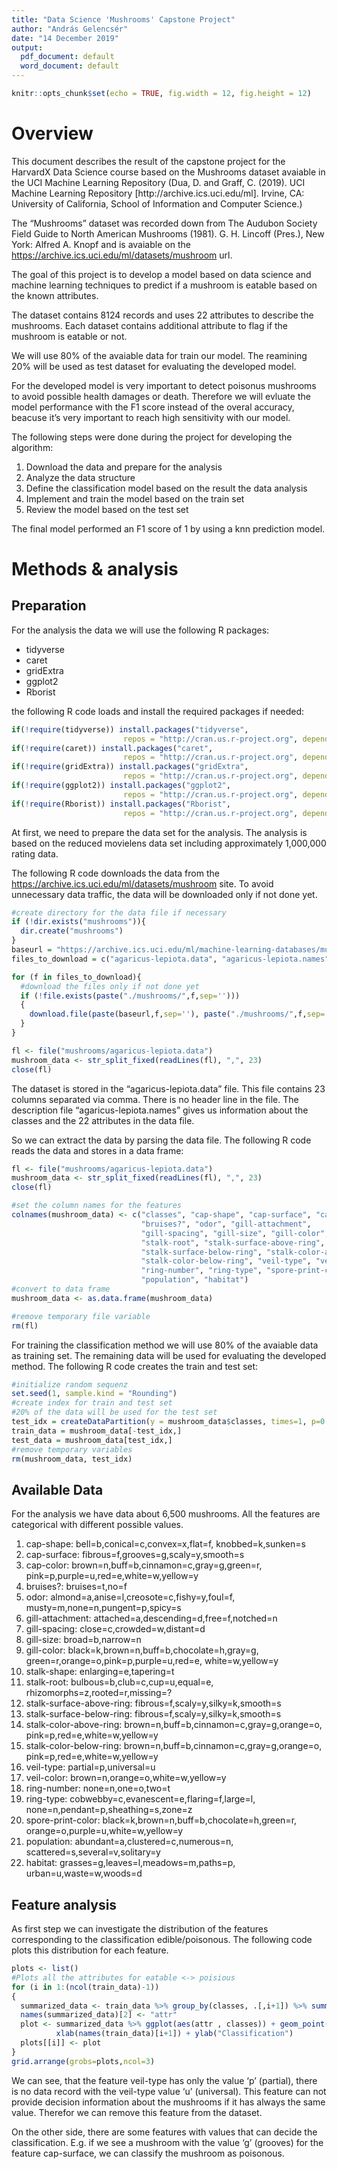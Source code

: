 ```yaml
---
title: "Data Science 'Mushrooms' Capstone Project"
author: "András Gelencsér"
date: "14 December 2019"
output:
  pdf_document: default
  word_document: default
---
```



```r
knitr::opts_chunk$set(echo = TRUE, fig.width = 12, fig.height = 12)
```

# Overview

This document describes the result of the capstone project for the HarvardX Data Science course based on the Mushrooms dataset avaiable in the UCI Machine Learning Repository (Dua, D. and Graff, C. (2019). UCI Machine Learning Repository [http://archive.ics.uci.edu/ml]. Irvine, CA: University of California, School of Information and Computer Science.)

The "Mushrooms" dataset was recorded down from The Audubon Society Field Guide to North American Mushrooms (1981). G. H. Lincoff (Pres.), New York: Alfred A. Knopf and is avaiable on the <https://archive.ics.uci.edu/ml/datasets/mushroom> url.

The goal of this project is to develop a model based on data science and machine learning techniques to predict if a mushroom is eatable based on the known attributes.

The dataset contains 8124 records and uses 22 attributes to describe the mushrooms. Each dataset contains additional attribute to flag if the mushroom is eatable or not.

We will use 80% of the avaiable data for train our model. The reamining 20% will be used as test dataset for evaluating the developed model.

For the developed model is very important to detect poisonus mushrooms to avoid possible health damages or death. Therefore we will evluate the model performance with the F1 score instead of the overal accuracy, beacuse it's very important to reach high sensitivity with our model.


The following steps were done during the project for developing the algorithm:

1.	Download the data and prepare for the analysis
2.	Analyze the data structure
3.	Define the classification model based on the result the data analysis
4.	Implement and train the model based on the train set
5.	Review the model based on the test set

The final model performed an F1 score of 1 by using a knn prediction model.


# Methods & analysis


## Preparation

For the analysis the data we will use the following R packages: 

* tidyverse 
* caret 
* gridExtra
* ggplot2
* Rborist

the following R code loads and install the required packages if needed:

```r
if(!require(tidyverse)) install.packages("tidyverse", 
                         repos = "http://cran.us.r-project.org", dependencies = TRUE)
if(!require(caret)) install.packages("caret", 
                         repos = "http://cran.us.r-project.org", dependencies = TRUE)
if(!require(gridExtra)) install.packages("gridExtra", 
                         repos = "http://cran.us.r-project.org", dependencies = TRUE)
if(!require(ggplot2)) install.packages("ggplot2", 
                         repos = "http://cran.us.r-project.org", dependencies = TRUE)
if(!require(Rborist)) install.packages("Rborist", 
                         repos = "http://cran.us.r-project.org", dependencies = TRUE)
```

At first, we need to prepare the data set for the analysis. The analysis is based on the reduced movielens data set including approximately 1,000,000 rating data.

The following R code downloads the data from the <https://archive.ics.uci.edu/ml/datasets/mushroom> site. To avoid unnecessary data traffic, the data will be downloaded only if not done yet.

```r
#create directory for the data file if necessary
if (!dir.exists("mushrooms")){
  dir.create("mushrooms")
}
baseurl = "https://archive.ics.uci.edu/ml/machine-learning-databases/mushroom/"
files_to_download = c("agaricus-lepiota.data", "agaricus-lepiota.names")

for (f in files_to_download){
  #download the files only if not done yet
  if (!file.exists(paste("./mushrooms/",f,sep='')))
  {
    download.file(paste(baseurl,f,sep=''), paste("./mushrooms/",f,sep=''))
  }
}

fl <- file("mushrooms/agaricus-lepiota.data")
mushroom_data <- str_split_fixed(readLines(fl), ",", 23)
close(fl)
```

The dataset is stored in the "agaricus-lepiota.data" file. This file contains 23 columns separated via comma. There is no header line in the file.
The description file "agaricus-lepiota.names" gives us information about the classes and the 22 attributes in the data file.

So we can extract the data by parsing the data file. The following R code reads the data and stores in a data frame:

```r
fl <- file("mushrooms/agaricus-lepiota.data")
mushroom_data <- str_split_fixed(readLines(fl), ",", 23)
close(fl)

#set the column names for the features
colnames(mushroom_data) <- c("classes", "cap-shape", "cap-surface", "cap-color", 
                             "bruises?", "odor", "gill-attachment",
                             "gill-spacing", "gill-size", "gill-color", "stalk-shape", 
                             "stalk-root", "stalk-surface-above-ring",
                             "stalk-surface-below-ring", "stalk-color-above-ring", 
                             "stalk-color-below-ring", "veil-type", "veil-color",
                             "ring-number", "ring-type", "spore-print-color", 
                             "population", "habitat")
#convert to data frame
mushroom_data <- as.data.frame(mushroom_data)

#remove temporary file variable
rm(fl)

```

For training the classification method we will use 80% of the avaiable data as training set. The remaining data will be used for evaluating the developed method.
The following R code creates the train and test set:

```r
#initialize random sequenz 
set.seed(1, sample.kind = "Rounding")
#create index for train and test set
#20% of the data will be used for the test set
test_idx = createDataPartition(y = mushroom_data$classes, times=1, p=0.2, list=FALSE)
train_data = mushroom_data[-test_idx,]
test_data = mushroom_data[test_idx,]
#remove temporary variables
rm(mushroom_data, test_idx)
```

## Available Data

For the analysis we have data about 6,500 mushrooms.
All the features are categorical with different possible values.

  1. cap-shape:                bell=b,conical=c,convex=x,flat=f,
                                  knobbed=k,sunken=s
  2. cap-surface:              fibrous=f,grooves=g,scaly=y,smooth=s
  3. cap-color:                brown=n,buff=b,cinnamon=c,gray=g,green=r,
                                  pink=p,purple=u,red=e,white=w,yellow=y
  4. bruises?:                 bruises=t,no=f
  5. odor:                     almond=a,anise=l,creosote=c,fishy=y,foul=f,
                                  musty=m,none=n,pungent=p,spicy=s
  6. gill-attachment:          attached=a,descending=d,free=f,notched=n
  7. gill-spacing:             close=c,crowded=w,distant=d
  8. gill-size:                broad=b,narrow=n
  9. gill-color:               black=k,brown=n,buff=b,chocolate=h,gray=g,
                                  green=r,orange=o,pink=p,purple=u,red=e,
                                  white=w,yellow=y
  10. stalk-shape:              enlarging=e,tapering=t
  11. stalk-root:               bulbous=b,club=c,cup=u,equal=e,
                                  rhizomorphs=z,rooted=r,missing=?
  12. stalk-surface-above-ring: fibrous=f,scaly=y,silky=k,smooth=s
  13. stalk-surface-below-ring: fibrous=f,scaly=y,silky=k,smooth=s
  14. stalk-color-above-ring:   brown=n,buff=b,cinnamon=c,gray=g,orange=o,
                                  pink=p,red=e,white=w,yellow=y
  15. stalk-color-below-ring:   brown=n,buff=b,cinnamon=c,gray=g,orange=o,
                                  pink=p,red=e,white=w,yellow=y
  16. veil-type:                partial=p,universal=u
  17. veil-color:               brown=n,orange=o,white=w,yellow=y
  18. ring-number:              none=n,one=o,two=t
  19. ring-type:                cobwebby=c,evanescent=e,flaring=f,large=l,
                                  none=n,pendant=p,sheathing=s,zone=z
  20. spore-print-color:        black=k,brown=n,buff=b,chocolate=h,green=r,
                                  orange=o,purple=u,white=w,yellow=y
  21. population:               abundant=a,clustered=c,numerous=n,
                                  scattered=s,several=v,solitary=y
  22. habitat:                  grasses=g,leaves=l,meadows=m,paths=p,
                                  urban=u,waste=w,woods=d 
                                  
                                  
## Feature analysis

As first step we can investigate the distribution of the features corresponding to the classification edible/poisonous.
The following code plots this distribution for each feature. 

```r

plots <- list()
#Plots all the attributes for eatable <-> poisious
for (i in 1:(ncol(train_data)-1))
{
  summarized_data <- train_data %>% group_by(classes, .[,i+1]) %>% summarise(count = n())
  names(summarized_data)[2] <- "attr"
  plot <- summarized_data %>% ggplot(aes(attr , classes)) + geom_point(aes(size=count)) +
          xlab(names(train_data)[i+1]) + ylab("Classification") 
  plots[[i]] <- plot
}
grid.arrange(grobs=plots,ncol=3)
```

We can see, that the feature veil-type has only the value 'p' (partial), there is no data record with the veil-type value 'u' (universal). This feature can not provide decision information about the mushrooms if it has always the same value. Therefor we can remove this feature from the dataset.

On the other side, there are some features with values that can decide the classification.
E.g. if we see a mushroom with the value 'g' (grooves) for the feature cap-surface, we can classify the mushroom as poisonous.

